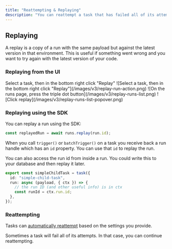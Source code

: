 ```yaml
---
title: "Reattempting & Replaying"
description: "You can reattempt a task that has failed all of its attempts. You can also replay a task with a new version of your code."
---
```


## Replaying

A replay is a copy of a run with the same payload but against the latest version in that environment. This is useful if something went wrong and you want to try again with the latest version of your code.

### Replaying from the UI

<Tabs>
  <Tab title="From a run">
    Select a task, then in the bottom right click "Replay" ![Select a task, then in the bottom right
    click "Replay"](/images/v3/replay-run-action.png)
  </Tab>
  <Tab title="Runs list">
    <Steps>
      <Step title="Click the action button on a run">
        ![On the runs page, press the triple dot button](/images/v3/replay-runs-list.png)
      </Step>
      <Step title="Click replay">![Click replay](/images/v3/replay-runs-list-popover.png)</Step>
    </Steps>
  </Tab>
</Tabs>

### Replaying using the SDK

You can replay a run using the SDK:

```ts
const replayedRun = await runs.replay(run.id);
```

When you call `trigger()` or `batchTrigger()` on a task you receive back a run handle which has an `id` property. You can use that `id` to replay the run.

You can also access the run id from inside a run. You could write this to your database and then replay it later.

```ts
export const simpleChildTask = task({
  id: "simple-child-task",
  run: async (payload, { ctx }) => {
    // the run ID (and other useful info) is in ctx
    const runId = ctx.run.id;
  },
});
```

### Reattempting

Tasks can [automatically reattempt](/v3/errors-retrying) based on the settings you provide.

Sometimes a task will fail all of its attempts. In that case, you can continue reattempting.

<Snippet file="coming-soon.mdx" />
